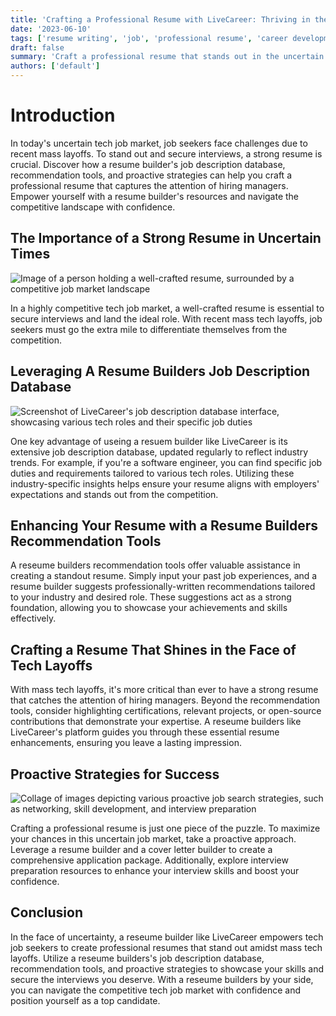 ```yaml
---
title: 'Crafting a Professional Resume with LiveCareer: Thriving in the Uncertain Tech Job Market'
date: '2023-06-10'
tags: ['resume writing', 'job', 'professional resume', 'career development', 'resume optimization']
draft: false
summary: 'Craft a professional resume that stands out in the uncertain tech job market.'
authors: ['default']
---
```


# Introduction

In today's uncertain tech job market, job seekers face challenges due to recent mass layoffs. To stand out and secure interviews, a strong resume is crucial. Discover how a resume builder's job description database, recommendation tools, and proactive strategies can help you craft a professional resume that captures the attention of hiring managers. Empower yourself with a resume builder's resources and navigate the competitive landscape with confidence.

## The Importance of a Strong Resume in Uncertain Times

![Image of a person holding a well-crafted resume, surrounded by a competitive job market landscape](/static/images/resume/Andrew_Blase_Image_of_a_person_holding_a_well-crafted_resume_su_1b3447c9-d92b-4582-b6d4-5494a0742a1e.png)

In a highly competitive tech job market, a well-crafted resume is essential to secure interviews and land the ideal role. With recent mass tech layoffs, job seekers must go the extra mile to differentiate themselves from the competition.

## Leveraging A Resume Builders Job Description Database

![Screenshot of LiveCareer's job description database interface, showcasing various tech roles and their specific job duties](/static/images/resume/Screen-shot-livecareer.png)

One key advantage of useing a resuem builder like LiveCareer is its extensive job description database, updated regularly to reflect industry trends. For example, if you're a software engineer, you can find specific job duties and requirements tailored to various tech roles. Utilizing these industry-specific insights helps ensure your resume aligns with employers' expectations and stands out from the competition.

## Enhancing Your Resume with a Resume Builders Recommendation Tools

A reseume builders recommendation tools offer valuable assistance in creating a standout resume. Simply input your past job experiences, and a resume builder suggests professionally-written recommendations tailored to your industry and desired role. These suggestions act as a strong foundation, allowing you to showcase your achievements and skills effectively.

## Crafting a Resume That Shines in the Face of Tech Layoffs

With mass tech layoffs, it's more critical than ever to have a strong resume that catches the attention of hiring managers. Beyond the recommendation tools, consider highlighting certifications, relevant projects, or open-source contributions that demonstrate your expertise. A reseume builders like LiveCareer's platform guides you through these essential resume enhancements, ensuring you leave a lasting impression.

## Proactive Strategies for Success

![Collage of images depicting various proactive job search strategies, such as networking, skill development, and interview preparation](/static/images/resume/Collage_of_images_depicting_various_proactive_job.png)

Crafting a professional resume is just one piece of the puzzle. To maximize your chances in this uncertain job market, take a proactive approach. Leverage a resume builder and a cover letter builder to create a comprehensive application package. Additionally, explore interview preparation resources to enhance your interview skills and boost your confidence.

## Conclusion

In the face of uncertainty, a reseume builder like LiveCareer empowers tech job seekers to create professional resumes that stand out amidst mass tech layoffs. Utilize a reseume builders's job description database, recommendation tools, and proactive strategies to showcase your skills and secure the interviews you deserve. With a reseume builders by your side, you can navigate the competitive tech job market with confidence and position yourself as a top candidate.
